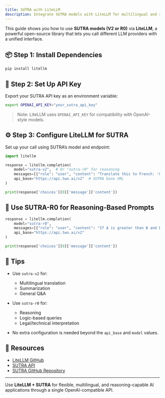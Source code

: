 ```yaml
---
title: SUTRA with LiteLLM
description: Integrate SUTRA models with LiteLLM for multilingual and reasoning-rich AI applications.
---
```


This guide shows you how to use **SUTRA models (V2 or R0)** via **LiteLLM**, a powerful open-source library that lets you call different LLM providers with a unified interface.

## 📦 Step 1: Install Dependencies

```bash
pip install litellm
```

## 🔐 Step 2: Set Up API Key

Export your SUTRA API key as an environment variable:

```bash
export OPENAI_API_KEY="your_sutra_api_key"
```

> Note: LiteLLM uses `OPENAI_API_KEY` for compatibility with OpenAI-style models.

## ⚙️ Step 3: Configure LiteLLM for SUTRA

Set up your call using SUTRA’s model and endpoint:

```python
import litellm

response = litellm.completion(
    model="sutra-v2",  # Or "sutra-r0" for reasoning
    messages=[{"role": "user", "content": "Translate this to French: 'Good morning, how are you?'" }],
    api_base="https://api.two.ai/v2"  # SUTRA base URL
)

print(response['choices'][0]['message']['content'])
```

## 🧠 Use SUTRA-R0 for Reasoning-Based Prompts

```python
response = litellm.completion(
    model="sutra-r0",
    messages=[{"role": "user", "content": "If A is greater than B and B is greater than C, who is greatest?"}],
    api_base="https://api.two.ai/v2"
)

print(response['choices'][0]['message']['content'])
```

## 📎 Tips

- Use `sutra-v2` for:

  - Multilingual translation
  - Summarization
  - General Q&A

- Use `sutra-r0` for:

  - Reasoning
  - Logic-based queries
  - Legal/technical interpretation

- No extra configuration is needed beyond the `api_base` and `model` values.

## 🔗 Resources

- [LiteLLM GitHub](https://github.com/BerriAI/litellm)
- [SUTRA API](https://www.two.ai/sutra/api)
- [SUTRA GitHub Repository](https://github.com/sutra-dev/sutra-cookbook)

---

Use **LiteLLM + SUTRA** for flexible, multilingual, and reasoning-capable AI applications through a single OpenAI-compatible API.
